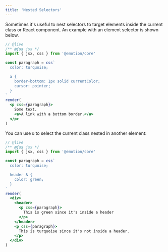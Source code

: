 ```yaml
---
title: 'Nested Selectors'
---
```


Sometimes it's useful to nest selectors to target elements inside the current class or React component. An example with an element selector is shown below.

```jsx
// @live
/** @jsx jsx */
import { jsx, css } from '@emotion/core'

const paragraph = css`
  color: turquoise;

  a {
    border-bottom: 1px solid currentColor;
    cursor: pointer;
  }
`
render(
  <p css={paragraph}>
    Some text.
    <a>A link with a bottom border.</a>
  </p>
)
```

You can use `&` to select the current class nested in another element:

```jsx
// @live
/** @jsx jsx */
import { jsx, css } from '@emotion/core'

const paragraph = css`
  color: turquoise;

  header & {
    color: green;
  }
`
render(
  <div>
    <header>
      <p css={paragraph}>
        This is green since it's inside a header
      </p>
    </header>
    <p css={paragraph}>
      This is turquoise since it's not inside a header.
    </p>
  </div>
)
```
